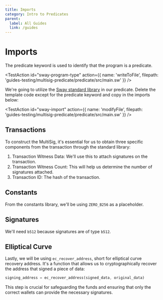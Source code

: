 ```yaml
---
title: Imports
category: Intro to Predicates
parent:
  label: All Guides
  link: /guides
---
```


# Imports

The predicate keyword is used to identify that the program is a predicate.

<TestAction
id="sway-program-type"
action={{
  name: 'writeToFile',
  filepath: 'guides-testing/multisig-predicate/predicate/src/main.sw'
}}
/>

<CodeImport
  file="../../examples/intro-to-predicates/predicate/src/main.sw"
  comment="predicate"
  commentType="//"
  lang="sway"
/>

We're going to utilize the [Sway standard library](https://github.com/FuelLabs/sway/tree/master/sway-lib-std) in our predicate. Delete the template code except for the predicate keyword and copy in the imports below:

<TestAction
id="sway-import"
action={{
  name: 'modifyFile',
  filepath: 'guides-testing/multisig-predicate/predicate/src/main.sw'
}}
/>

<CodeImport
  file="../../examples/intro-to-predicates/predicate/src/main.sw"
  comment="import_parent"
  commentType="//"
  lang="sway"
/>

## Transactions

To construct the MultiSig, it's essential for us to obtain three specific components from the transaction through the standard library:

<CodeImport
  file="../../examples/intro-to-predicates/predicate/src/main.sw"
  comment="import_tx"
  commentType="//"
  lang="sway"
/>

1. Transaction Witness Data: We'll use this to attach signatures on the transaction.
2. Transaction Witness Count: This will help us determine the number of signatures attached.
3. Transaction ID: The hash of the transaction.

## Constants

From the constants library, we'll be using `ZERO_B256` as a placeholder.

<CodeImport
  file="../../examples/intro-to-predicates/predicate/src/main.sw"
  comment="import_zero_b256"
  commentType="//"
  lang="sway"
/>

## Signatures

We'll need `b512` because signatures are of type `b512`.

<CodeImport
  file="../../examples/intro-to-predicates/predicate/src/main.sw"
  comment="import_b512"
  commentType="//"
  lang="sway"
/>

## Elliptical Curve

Lastly, we will be using `ec_recover_address`, short for elliptical curve recovery address. It's a function that allows us to cryptographically recover the address that signed a piece of data:

```rust
signing_address = ec_recover_address(signed_data, original_data)
```

This step is crucial for safeguarding the funds and ensuring that only the correct wallets can provide the necessary signatures.

<CodeImport
  file="../../examples/intro-to-predicates/predicate/src/main.sw"
  comment="import_ecr"
  commentType="//"
  lang="sway"
/>
